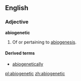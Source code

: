 ==English==

===Adjective===
'''abiogenetic'''

# {{biology}} Of or pertaining to [[abiogenesis]].

====Derived terms====
*[[abiogenetically]]

[[pl:abiogenetic]]
[[zh:abiogenetic]]